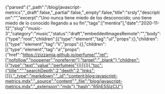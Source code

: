 {"parsed":{"_path":"/blog/javascript-metrics","_draft":false,"_partial":false,"_empty":false,"title":"srsly","description":"","excerpt":"Uno nunca tiene miedo de los desconocido; uno tiene miedo de lo conocido llegando a su fin","tags":["mentira"],"date":"2020-11-12","slug":"music-3","category":"music","status":"draft","embeddedImagesRemote":"","body":{"type":"root","children":[{"type":"element","tag":"ul","props":{},"children":[{"type":"element","tag":"li","props":{},"children":[{"type":"element","tag":"a","props":{"href":"https://zizzamia.github.io/perfume/","rel":["nofollow","noopener","noreferrer"],"target":"_blank"},"children":[{"type":"text","value":"perfumejs"}]}]}]}],"toc":{"title":"","searchDepth":2,"depth":2,"links":[]}},"_type":"markdown","_id":"content:blog:javascript-metrics.mdx","_source":"content","_file":"blog/javascript-metrics.mdx","_extension":"mdx"},"hash":"65hE5SIzCU"}